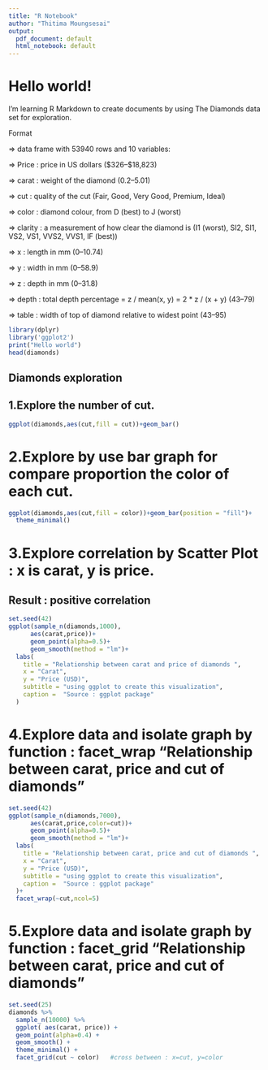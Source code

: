 ```yaml
---
title: "R Notebook"
author: "Thitima Moungsesai"
output:
  pdf_document: default
  html_notebook: default
---
```


# **Hello world!**
I'm learning R Markdown to create documents by using The Diamonds data set for exploration.


Format

=> data frame with 53940 rows and 10 variables:

=> Price : price in US dollars (\$326–\$18,823)

=> carat : weight of the diamond (0.2–5.01)

=> cut : quality of the cut (Fair, Good, Very Good, Premium, Ideal)

=> color : diamond colour, from D (best) to J (worst)

=> clarity : a measurement of how clear the diamond is (I1 (worst), SI2, SI1, VS2, VS1, VVS2, VVS1, IF (best))

=> x : length in mm (0–10.74)

=> y : width in mm (0–58.9)

=> z : depth in mm (0–31.8)

=> depth : total depth percentage = z / mean(x, y) = 2 * z / (x + y) (43–79)

=> table : width of top of diamond relative to widest point (43–95)


```r
library(dplyr)
library('ggplot2')
print("Hello world")
head(diamonds)
```
## Diamonds exploration
## 1.Explore the number of cut.
```r
ggplot(diamonds,aes(cut,fill = cut))+geom_bar()
```

# 2.Explore by use bar graph for compare proportion the color of each cut.
```r
ggplot(diamonds,aes(cut,fill = color))+geom_bar(position = "fill")+
  theme_minimal()
```

# 3.Explore correlation by Scatter Plot : x is carat, y is price.
## Result :  positive correlation
```r
set.seed(42)
ggplot(sample_n(diamonds,1000),
      aes(carat,price))+
      geom_point(alpha=0.5)+
      geom_smooth(method = "lm")+
  labs(
    title = "Relationship between carat and price of diamonds ",
    x = "Carat",
    y = "Price (USD)",
    subtitle = "using ggplot to create this visualization",
    caption =  "Source : ggplot package" 
  )
```

# 4.Explore data and isolate graph by function : facet_wrap "Relationship between carat, price and cut of diamonds "
```r
set.seed(42)
ggplot(sample_n(diamonds,7000),
      aes(carat,price,color=cut))+
      geom_point(alpha=0.5)+
      geom_smooth(method = "lm")+
  labs(
    title = "Relationship between carat, price and cut of diamonds ",
    x = "Carat",
    y = "Price (USD)",
    subtitle = "using ggplot to create this visualization",
    caption =  "Source : ggplot package" 
  )+
  facet_wrap(~cut,ncol=5)
```

# 5.Explore data and isolate graph by function : facet_grid "Relationship between carat, price and cut of diamonds "

```r
set.seed(25)
diamonds %>%
  sample_n(10000) %>%
  ggplot( aes(carat, price)) +
  geom_point(alpha=0.4) +
  geom_smooth() +
  theme_minimal() +
  facet_grid(cut ~ color)   #cross between : x=cut, y=color
```
